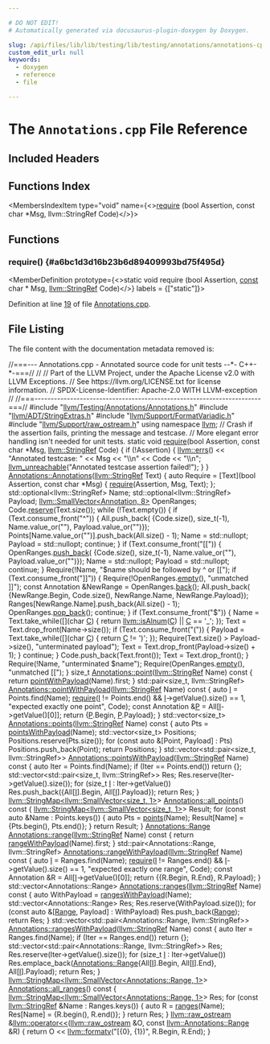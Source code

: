 ```yaml
---

# DO NOT EDIT!
# Automatically generated via docusaurus-plugin-doxygen by Doxygen.

slug: /api/files/lib/lib/testing/lib/testing/annotations/annotations-cpp
custom_edit_url: null
keywords:
  - doxygen
  - reference
  - file

---
```





# The `Annotations.cpp` File Reference

<DoxygenPage pluginConfig={pluginConfig}>



## Included Headers

<IncludesList>
<IncludesListItem
  filePath="llvm/Testing/Annotations/Annotations.h"
  permalink="/docs/api/files/include/include/llvm/include/llvm/testing/include/llvm/testing/annotations/annotations-h"
  isLocal="true" />
<IncludesListItem
  filePath="llvm/ADT/StringExtras.h"
  permalink="/docs/api/files/include/include/llvm/include/llvm/adt/stringextras-h"
  isLocal="true" />
<IncludesListItem
  filePath="llvm/Support/FormatVariadic.h"
  permalink="/docs/api/files/include/include/llvm/include/llvm/support/formatvariadic-h"
  isLocal="true" />
<IncludesListItem
  filePath="llvm/Support/raw_ostream.h"
  permalink="/docs/api/files/include/include/llvm/include/llvm/support/raw-ostream-h"
  isLocal="true" />
</IncludesList>

## Functions Index

<MembersIndex>

<MembersIndexItem
  type="void"
  name={<><a href="#a6bc1d3d16b23b6d89409993bd75f495d">require</a> (bool Assertion, const char &#42;Msg, llvm::StringRef Code)</>}>
</MembersIndexItem>

</MembersIndex>


<SectionDefinition>

## Functions

### require() {#a6bc1d3d16b23b6d89409993bd75f495d}

<MemberDefinition
  prototype={<>static void require (bool Assertion, <a href="/docs/api/files/lib/lib/target/lib/target/aarch64/aarch64promoteconstant-cpp/#a90f8350fecae261c25be85d38b451bff">const</a> char &#42; Msg, <a href="/docs/api/classes/llvm/stringref">llvm::StringRef</a> Code)</>}
  labels = {["static"]}>

Definition at line <a href="#l00019">19</a> of file <a href="/docs/api/files/lib/lib/testing/lib/testing/annotations/annotations-cpp">Annotations.cpp</a>.
</MemberDefinition>

</SectionDefinition>

## File Listing

The file content with the documentation metadata removed is:

<ProgramListing>

<Link id="l00001" /><CodeLine lineNumber="1"><Highlight kind="comment">//===--- Annotations.cpp - Annotated source code for unit tests --&#42;- C++-&#42;-===//</Highlight><Highlight kind="normal"></Highlight></CodeLine>
<Link id="l00002" /><CodeLine lineNumber="2"><Highlight kind="normal"></Highlight><Highlight kind="comment">//</Highlight><Highlight kind="normal"></Highlight></CodeLine>
<Link id="l00003" /><CodeLine lineNumber="3"><Highlight kind="normal"></Highlight><Highlight kind="comment">// Part of the LLVM Project, under the Apache License v2.0 with LLVM Exceptions.</Highlight><Highlight kind="normal"></Highlight></CodeLine>
<Link id="l00004" /><CodeLine lineNumber="4"><Highlight kind="normal"></Highlight><Highlight kind="comment">// See https://llvm.org/LICENSE.txt for license information.</Highlight><Highlight kind="normal"></Highlight></CodeLine>
<Link id="l00005" /><CodeLine lineNumber="5"><Highlight kind="normal"></Highlight><Highlight kind="comment">// SPDX-License-Identifier: Apache-2.0 WITH LLVM-exception</Highlight><Highlight kind="normal"></Highlight></CodeLine>
<Link id="l00006" /><CodeLine lineNumber="6"><Highlight kind="normal"></Highlight><Highlight kind="comment">//</Highlight><Highlight kind="normal"></Highlight></CodeLine>
<Link id="l00007" /><CodeLine lineNumber="7"><Highlight kind="normal"></Highlight><Highlight kind="comment">//===----------------------------------------------------------------------===//</Highlight><Highlight kind="normal"></Highlight></CodeLine>
<Link id="l00008" /><CodeLine lineNumber="8"><Highlight kind="normal"></Highlight></CodeLine>
<Link id="l00009" /><CodeLine lineNumber="9"><Highlight kind="normal"></Highlight><Highlight kind="preprocessor">#include &quot;<a href="/docs/api/files/include/include/llvm/include/llvm/testing/include/llvm/testing/annotations/annotations-h">llvm/Testing/Annotations/Annotations.h</a>&quot;</Highlight><Highlight kind="normal"></Highlight></CodeLine>
<Link id="l00010" /><CodeLine lineNumber="10"><Highlight kind="normal"></Highlight></CodeLine>
<Link id="l00011" /><CodeLine lineNumber="11"><Highlight kind="normal"></Highlight><Highlight kind="preprocessor">#include &quot;<a href="/docs/api/files/include/include/llvm/include/llvm/adt/stringextras-h">llvm/ADT/StringExtras.h</a>&quot;</Highlight><Highlight kind="normal"></Highlight></CodeLine>
<Link id="l00012" /><CodeLine lineNumber="12"><Highlight kind="normal"></Highlight><Highlight kind="preprocessor">#include &quot;<a href="/docs/api/files/include/include/llvm/include/llvm/support/formatvariadic-h">llvm/Support/FormatVariadic.h</a>&quot;</Highlight><Highlight kind="normal"></Highlight></CodeLine>
<Link id="l00013" /><CodeLine lineNumber="13"><Highlight kind="normal"></Highlight><Highlight kind="preprocessor">#include &quot;<a href="/docs/api/files/include/include/llvm/include/llvm/support/raw-ostream-h">llvm/Support/raw&#95;ostream.h</a>&quot;</Highlight><Highlight kind="normal"></Highlight></CodeLine>
<Link id="l00014" /><CodeLine lineNumber="14"><Highlight kind="normal"></Highlight></CodeLine>
<Link id="l00015" /><CodeLine lineNumber="15"><Highlight kind="normal"></Highlight><Highlight kind="keyword">using namespace </Highlight><Highlight kind="normal"><a href="/docs/api/namespaces/llvm">llvm</a>;</Highlight></CodeLine>
<Link id="l00016" /><CodeLine lineNumber="16"><Highlight kind="normal"></Highlight></CodeLine>
<Link id="l00017" /><CodeLine lineNumber="17"><Highlight kind="normal"></Highlight><Highlight kind="comment">// Crash if the assertion fails, printing the message and testcase.</Highlight><Highlight kind="normal"></Highlight></CodeLine>
<Link id="l00018" /><CodeLine lineNumber="18"><Highlight kind="normal"></Highlight><Highlight kind="comment">// More elegant error handling isn&#39;t needed for unit tests.</Highlight><Highlight kind="normal"></Highlight></CodeLine>
<Link id="l00019" /><CodeLine lineNumber="19" lineLink="#a6bc1d3d16b23b6d89409993bd75f495d"><Highlight kind="normal"></Highlight><Highlight kind="keyword">static</Highlight><Highlight kind="normal"> </Highlight><Highlight kind="keywordtype">void</Highlight><Highlight kind="normal"> <a href="#a6bc1d3d16b23b6d89409993bd75f495d">require</a>(</Highlight><Highlight kind="keywordtype">bool</Highlight><Highlight kind="normal"> Assertion, </Highlight><Highlight kind="keyword">const</Highlight><Highlight kind="normal"> </Highlight><Highlight kind="keywordtype">char</Highlight><Highlight kind="normal"> &#42;Msg, <a href="/docs/api/classes/llvm/stringref">llvm::StringRef</a> Code) &#123;</Highlight></CodeLine>
<Link id="l00020" /><CodeLine lineNumber="20"><Highlight kind="normal">  </Highlight><Highlight kind="keywordflow">if</Highlight><Highlight kind="normal"> (!Assertion) &#123;</Highlight></CodeLine>
<Link id="l00021" /><CodeLine lineNumber="21"><Highlight kind="normal">    <a href="/docs/api/namespaces/llvm/#a9a7b5c68c90f85baaedaa854cc5002cc">llvm::errs</a>() &lt;&lt; </Highlight><Highlight kind="stringliteral">&quot;Annotated testcase: &quot;</Highlight><Highlight kind="normal"> &lt;&lt; Msg &lt;&lt; </Highlight><Highlight kind="stringliteral">&quot;\\n&quot;</Highlight><Highlight kind="normal"> &lt;&lt; Code &lt;&lt; </Highlight><Highlight kind="stringliteral">&quot;\\n&quot;</Highlight><Highlight kind="normal">;</Highlight></CodeLine>
<Link id="l00022" /><CodeLine lineNumber="22"><Highlight kind="normal">    <a href="/docs/api/files/include/include/llvm/include/llvm/support/errorhandling-h/#ace243f5c25697a1107cce46626b3dc94">llvm&#95;unreachable</a>(</Highlight><Highlight kind="stringliteral">&quot;Annotated testcase assertion failed!&quot;</Highlight><Highlight kind="normal">);</Highlight></CodeLine>
<Link id="l00023" /><CodeLine lineNumber="23"><Highlight kind="normal">  &#125;</Highlight></CodeLine>
<Link id="l00024" /><CodeLine lineNumber="24"><Highlight kind="normal">&#125;</Highlight></CodeLine>
<Link id="l00025" /><CodeLine lineNumber="25"><Highlight kind="normal"></Highlight></CodeLine>
<Link id="l00026" /><CodeLine lineNumber="26" lineLink="/docs/api/classes/llvm/annotations/#a0ac05d465c3984a3a3fe146902cf3759"><Highlight kind="normal"><a href="/docs/api/classes/llvm/annotations/#a0ac05d465c3984a3a3fe146902cf3759">Annotations::Annotations</a>(<a href="/docs/api/classes/llvm/stringref">llvm::StringRef</a> Text) &#123;</Highlight></CodeLine>
<Link id="l00027" /><CodeLine lineNumber="27"><Highlight kind="normal">  </Highlight><Highlight kind="keyword">auto</Highlight><Highlight kind="normal"> Require = &#91;Text&#93;(</Highlight><Highlight kind="keywordtype">bool</Highlight><Highlight kind="normal"> Assertion, </Highlight><Highlight kind="keyword">const</Highlight><Highlight kind="normal"> </Highlight><Highlight kind="keywordtype">char</Highlight><Highlight kind="normal"> &#42;Msg) &#123;</Highlight></CodeLine>
<Link id="l00028" /><CodeLine lineNumber="28"><Highlight kind="normal">    <a href="#a6bc1d3d16b23b6d89409993bd75f495d">require</a>(Assertion, Msg, Text);</Highlight></CodeLine>
<Link id="l00029" /><CodeLine lineNumber="29"><Highlight kind="normal">  &#125;;</Highlight></CodeLine>
<Link id="l00030" /><CodeLine lineNumber="30"><Highlight kind="normal">  std::optional&lt;llvm::StringRef&gt; Name;</Highlight></CodeLine>
<Link id="l00031" /><CodeLine lineNumber="31"><Highlight kind="normal">  std::optional&lt;llvm::StringRef&gt; Payload;</Highlight></CodeLine>
<Link id="l00032" /><CodeLine lineNumber="32"><Highlight kind="normal">  <a href="/docs/api/classes/llvm/smallvector">llvm::SmallVector&lt;Annotation, 8&gt;</a> OpenRanges;</Highlight></CodeLine>
<Link id="l00033" /><CodeLine lineNumber="33"><Highlight kind="normal"></Highlight></CodeLine>
<Link id="l00034" /><CodeLine lineNumber="34"><Highlight kind="normal">  Code.<a href="/docs/api/classes/llvm/smallvectorimpl/#a499ea32ca1b8d16cedfe01d1e5b08f29">reserve</a>(Text.size());</Highlight></CodeLine>
<Link id="l00035" /><CodeLine lineNumber="35"><Highlight kind="normal">  </Highlight><Highlight kind="keywordflow">while</Highlight><Highlight kind="normal"> (!Text.empty()) &#123;</Highlight></CodeLine>
<Link id="l00036" /><CodeLine lineNumber="36"><Highlight kind="normal">    </Highlight><Highlight kind="keywordflow">if</Highlight><Highlight kind="normal"> (Text.consume&#95;front(</Highlight><Highlight kind="stringliteral">&quot;^&quot;</Highlight><Highlight kind="normal">)) &#123;</Highlight></CodeLine>
<Link id="l00037" /><CodeLine lineNumber="37"><Highlight kind="normal">      All.push&#95;back(</Highlight></CodeLine>
<Link id="l00038" /><CodeLine lineNumber="38"><Highlight kind="normal">          &#123;Code.size(), size&#95;t(-1), Name.value&#95;or(</Highlight><Highlight kind="stringliteral">&quot;&quot;</Highlight><Highlight kind="normal">), Payload.value&#95;or(</Highlight><Highlight kind="stringliteral">&quot;&quot;</Highlight><Highlight kind="normal">)&#125;);</Highlight></CodeLine>
<Link id="l00039" /><CodeLine lineNumber="39"><Highlight kind="normal">      Points&#91;Name.value&#95;or(</Highlight><Highlight kind="stringliteral">&quot;&quot;</Highlight><Highlight kind="normal">)&#93;.push&#95;back(All.size() - 1);</Highlight></CodeLine>
<Link id="l00040" /><CodeLine lineNumber="40"><Highlight kind="normal">      Name = std::nullopt;</Highlight></CodeLine>
<Link id="l00041" /><CodeLine lineNumber="41"><Highlight kind="normal">      Payload = std::nullopt;</Highlight></CodeLine>
<Link id="l00042" /><CodeLine lineNumber="42"><Highlight kind="normal">      </Highlight><Highlight kind="keywordflow">continue</Highlight><Highlight kind="normal">;</Highlight></CodeLine>
<Link id="l00043" /><CodeLine lineNumber="43"><Highlight kind="normal">    &#125;</Highlight></CodeLine>
<Link id="l00044" /><CodeLine lineNumber="44"><Highlight kind="normal">    </Highlight><Highlight kind="keywordflow">if</Highlight><Highlight kind="normal"> (Text.consume&#95;front(</Highlight><Highlight kind="stringliteral">&quot;&#91;&#91;&quot;</Highlight><Highlight kind="normal">)) &#123;</Highlight></CodeLine>
<Link id="l00045" /><CodeLine lineNumber="45"><Highlight kind="normal">      OpenRanges.<a href="/docs/api/classes/llvm/smallvectortemplatebase/#af42bfbc067df27c19ee2fc859df58799">push&#95;back</a>(</Highlight></CodeLine>
<Link id="l00046" /><CodeLine lineNumber="46"><Highlight kind="normal">          &#123;Code.size(), size&#95;t(-1), Name.value&#95;or(</Highlight><Highlight kind="stringliteral">&quot;&quot;</Highlight><Highlight kind="normal">), Payload.value&#95;or(</Highlight><Highlight kind="stringliteral">&quot;&quot;</Highlight><Highlight kind="normal">)&#125;);</Highlight></CodeLine>
<Link id="l00047" /><CodeLine lineNumber="47"><Highlight kind="normal">      Name = std::nullopt;</Highlight></CodeLine>
<Link id="l00048" /><CodeLine lineNumber="48"><Highlight kind="normal">      Payload = std::nullopt;</Highlight></CodeLine>
<Link id="l00049" /><CodeLine lineNumber="49"><Highlight kind="normal">      </Highlight><Highlight kind="keywordflow">continue</Highlight><Highlight kind="normal">;</Highlight></CodeLine>
<Link id="l00050" /><CodeLine lineNumber="50"><Highlight kind="normal">    &#125;</Highlight></CodeLine>
<Link id="l00051" /><CodeLine lineNumber="51"><Highlight kind="normal">    Require(!Name, </Highlight><Highlight kind="stringliteral">&quot;$name should be followed by ^ or &#91;&#91;&quot;</Highlight><Highlight kind="normal">);</Highlight></CodeLine>
<Link id="l00052" /><CodeLine lineNumber="52"><Highlight kind="normal">    </Highlight><Highlight kind="keywordflow">if</Highlight><Highlight kind="normal"> (Text.consume&#95;front(</Highlight><Highlight kind="stringliteral">&quot;&#93;&#93;&quot;</Highlight><Highlight kind="normal">)) &#123;</Highlight></CodeLine>
<Link id="l00053" /><CodeLine lineNumber="53"><Highlight kind="normal">      Require(!OpenRanges.<a href="/docs/api/classes/llvm/smallvectortemplatecommon/#ad9a3c7bc26b130377bbafc170b5f88a2">empty</a>(), </Highlight><Highlight kind="stringliteral">&quot;unmatched &#93;&#93;&quot;</Highlight><Highlight kind="normal">);</Highlight></CodeLine>
<Link id="l00054" /><CodeLine lineNumber="54"><Highlight kind="normal"></Highlight></CodeLine>
<Link id="l00055" /><CodeLine lineNumber="55"><Highlight kind="normal">      </Highlight><Highlight kind="keyword">const</Highlight><Highlight kind="normal"> Annotation &amp;NewRange = OpenRanges.<a href="/docs/api/classes/llvm/smallvectortemplatecommon/#acd9e771a3296c6b24146955754620557">back</a>();</Highlight></CodeLine>
<Link id="l00056" /><CodeLine lineNumber="56"><Highlight kind="normal">      All.push&#95;back(</Highlight></CodeLine>
<Link id="l00057" /><CodeLine lineNumber="57"><Highlight kind="normal">          &#123;NewRange.Begin, Code.size(), NewRange.Name, NewRange.Payload&#125;);</Highlight></CodeLine>
<Link id="l00058" /><CodeLine lineNumber="58"><Highlight kind="normal">      Ranges&#91;NewRange.Name&#93;.push&#95;back(All.size() - 1);</Highlight></CodeLine>
<Link id="l00059" /><CodeLine lineNumber="59"><Highlight kind="normal"></Highlight></CodeLine>
<Link id="l00060" /><CodeLine lineNumber="60"><Highlight kind="normal">      OpenRanges.<a href="/docs/api/classes/llvm/smallvectortemplatebase/#ad97688dfe9cd802e2a0691cbe620218a">pop&#95;back</a>();</Highlight></CodeLine>
<Link id="l00061" /><CodeLine lineNumber="61"><Highlight kind="normal">      </Highlight><Highlight kind="keywordflow">continue</Highlight><Highlight kind="normal">;</Highlight></CodeLine>
<Link id="l00062" /><CodeLine lineNumber="62"><Highlight kind="normal">    &#125;</Highlight></CodeLine>
<Link id="l00063" /><CodeLine lineNumber="63"><Highlight kind="normal">    </Highlight><Highlight kind="keywordflow">if</Highlight><Highlight kind="normal"> (Text.consume&#95;front(</Highlight><Highlight kind="stringliteral">&quot;$&quot;</Highlight><Highlight kind="normal">)) &#123;</Highlight></CodeLine>
<Link id="l00064" /><CodeLine lineNumber="64"><Highlight kind="normal">      Name =</Highlight></CodeLine>
<Link id="l00065" /><CodeLine lineNumber="65"><Highlight kind="normal">          Text.take&#95;while(&#91;&#93;(</Highlight><Highlight kind="keywordtype">char</Highlight><Highlight kind="normal"> <a href="/docs/api/namespaces/llvm/callingconv/#ac6aa1387c4375260e2468eb5a77fdb4cafd841a49aec1539bc88abc8ff9e170fb">C</a>) &#123; </Highlight><Highlight kind="keywordflow">return</Highlight><Highlight kind="normal"> <a href="/docs/api/namespaces/llvm/#a8a0d39a17f2152e31271da7e7491d60e">llvm::isAlnum</a>(<a href="/docs/api/namespaces/llvm/callingconv/#ac6aa1387c4375260e2468eb5a77fdb4cafd841a49aec1539bc88abc8ff9e170fb">C</a>) || <a href="/docs/api/namespaces/llvm/callingconv/#ac6aa1387c4375260e2468eb5a77fdb4cafd841a49aec1539bc88abc8ff9e170fb">C</a> == </Highlight><Highlight kind="charliteral">&#39;&#95;&#39;</Highlight><Highlight kind="normal">; &#125;);</Highlight></CodeLine>
<Link id="l00066" /><CodeLine lineNumber="66"><Highlight kind="normal">      Text = Text.drop&#95;front(Name-&gt;size());</Highlight></CodeLine>
<Link id="l00067" /><CodeLine lineNumber="67"><Highlight kind="normal"></Highlight></CodeLine>
<Link id="l00068" /><CodeLine lineNumber="68"><Highlight kind="normal">      </Highlight><Highlight kind="keywordflow">if</Highlight><Highlight kind="normal"> (Text.consume&#95;front(</Highlight><Highlight kind="stringliteral">&quot;(&quot;</Highlight><Highlight kind="normal">)) &#123;</Highlight></CodeLine>
<Link id="l00069" /><CodeLine lineNumber="69"><Highlight kind="normal">        Payload = Text.take&#95;while(&#91;&#93;(</Highlight><Highlight kind="keywordtype">char</Highlight><Highlight kind="normal"> <a href="/docs/api/namespaces/llvm/callingconv/#ac6aa1387c4375260e2468eb5a77fdb4cafd841a49aec1539bc88abc8ff9e170fb">C</a>) &#123; </Highlight><Highlight kind="keywordflow">return</Highlight><Highlight kind="normal"> <a href="/docs/api/namespaces/llvm/callingconv/#ac6aa1387c4375260e2468eb5a77fdb4cafd841a49aec1539bc88abc8ff9e170fb">C</a> != </Highlight><Highlight kind="charliteral">&#39;)&#39;</Highlight><Highlight kind="normal">; &#125;);</Highlight></CodeLine>
<Link id="l00070" /><CodeLine lineNumber="70"><Highlight kind="normal">        Require(Text.size() &gt; Payload-&gt;size(), </Highlight><Highlight kind="stringliteral">&quot;unterminated payload&quot;</Highlight><Highlight kind="normal">);</Highlight></CodeLine>
<Link id="l00071" /><CodeLine lineNumber="71"><Highlight kind="normal">        Text = Text.drop&#95;front(Payload-&gt;size() + 1);</Highlight></CodeLine>
<Link id="l00072" /><CodeLine lineNumber="72"><Highlight kind="normal">      &#125;</Highlight></CodeLine>
<Link id="l00073" /><CodeLine lineNumber="73"><Highlight kind="normal"></Highlight></CodeLine>
<Link id="l00074" /><CodeLine lineNumber="74"><Highlight kind="normal">      </Highlight><Highlight kind="keywordflow">continue</Highlight><Highlight kind="normal">;</Highlight></CodeLine>
<Link id="l00075" /><CodeLine lineNumber="75"><Highlight kind="normal">    &#125;</Highlight></CodeLine>
<Link id="l00076" /><CodeLine lineNumber="76"><Highlight kind="normal">    Code.push&#95;back(Text.front());</Highlight></CodeLine>
<Link id="l00077" /><CodeLine lineNumber="77"><Highlight kind="normal">    Text = Text.drop&#95;front();</Highlight></CodeLine>
<Link id="l00078" /><CodeLine lineNumber="78"><Highlight kind="normal">  &#125;</Highlight></CodeLine>
<Link id="l00079" /><CodeLine lineNumber="79"><Highlight kind="normal">  Require(!Name, </Highlight><Highlight kind="stringliteral">&quot;unterminated $name&quot;</Highlight><Highlight kind="normal">);</Highlight></CodeLine>
<Link id="l00080" /><CodeLine lineNumber="80"><Highlight kind="normal">  Require(OpenRanges.<a href="/docs/api/classes/llvm/smallvectortemplatecommon/#ad9a3c7bc26b130377bbafc170b5f88a2">empty</a>(), </Highlight><Highlight kind="stringliteral">&quot;unmatched &#91;&#91;&quot;</Highlight><Highlight kind="normal">);</Highlight></CodeLine>
<Link id="l00081" /><CodeLine lineNumber="81"><Highlight kind="normal">&#125;</Highlight></CodeLine>
<Link id="l00082" /><CodeLine lineNumber="82"><Highlight kind="normal"></Highlight></CodeLine>
<Link id="l00083" /><CodeLine lineNumber="83" lineLink="/docs/api/classes/llvm/annotations/#a42b915e89f7fd192619acba583ca3852"><Highlight kind="normal"></Highlight><Highlight kind="keywordtype">size&#95;t</Highlight><Highlight kind="normal"> <a href="/docs/api/classes/llvm/annotations/#a42b915e89f7fd192619acba583ca3852">Annotations::point</a>(<a href="/docs/api/classes/llvm/stringref">llvm::StringRef</a> Name)</Highlight><Highlight kind="keyword"> const </Highlight><Highlight kind="normal">&#123;</Highlight></CodeLine>
<Link id="l00084" /><CodeLine lineNumber="84"><Highlight kind="normal">  </Highlight><Highlight kind="keywordflow">return</Highlight><Highlight kind="normal"> <a href="/docs/api/classes/llvm/annotations/#a485a64dfa1a7552e15848e40cf73e9ab">pointWithPayload</a>(Name).first;</Highlight></CodeLine>
<Link id="l00085" /><CodeLine lineNumber="85"><Highlight kind="normal">&#125;</Highlight></CodeLine>
<Link id="l00086" /><CodeLine lineNumber="86"><Highlight kind="normal"></Highlight></CodeLine>
<Link id="l00087" /><CodeLine lineNumber="87"><Highlight kind="normal">std::pair&lt;size&#95;t, llvm::StringRef&gt;</Highlight></CodeLine>
<Link id="l00088" /><CodeLine lineNumber="88" lineLink="/docs/api/classes/llvm/annotations/#a485a64dfa1a7552e15848e40cf73e9ab"><Highlight kind="normal"><a href="/docs/api/classes/llvm/annotations/#a485a64dfa1a7552e15848e40cf73e9ab">Annotations::pointWithPayload</a>(<a href="/docs/api/classes/llvm/stringref">llvm::StringRef</a> Name)</Highlight><Highlight kind="keyword"> const </Highlight><Highlight kind="normal">&#123;</Highlight></CodeLine>
<Link id="l00089" /><CodeLine lineNumber="89"><Highlight kind="normal">  </Highlight><Highlight kind="keyword">auto</Highlight><Highlight kind="normal"> <a href="/docs/api/files/lib/lib/support/md5-cpp/#ac0eafdc9ee161b71e7af98af736952fd">I</a> = Points.find(Name);</Highlight></CodeLine>
<Link id="l00090" /><CodeLine lineNumber="90"><Highlight kind="normal">  <a href="#a6bc1d3d16b23b6d89409993bd75f495d">require</a>(<a href="/docs/api/files/lib/lib/support/md5-cpp/#ac0eafdc9ee161b71e7af98af736952fd">I</a> != Points.end() &amp;&amp; <a href="/docs/api/files/lib/lib/support/md5-cpp/#ac0eafdc9ee161b71e7af98af736952fd">I</a>-&gt;getValue().size() == 1,</Highlight></CodeLine>
<Link id="l00091" /><CodeLine lineNumber="91"><Highlight kind="normal">          </Highlight><Highlight kind="stringliteral">&quot;expected exactly one point&quot;</Highlight><Highlight kind="normal">, Code);</Highlight></CodeLine>
<Link id="l00092" /><CodeLine lineNumber="92"><Highlight kind="normal">  </Highlight><Highlight kind="keyword">const</Highlight><Highlight kind="normal"> Annotation &amp;<a href="/docs/api/files/lib/lib/option/option-cpp/#a04665169063c8ca1f2ea96c27fc7c2b2">P</a> = All&#91;<a href="/docs/api/files/lib/lib/support/md5-cpp/#ac0eafdc9ee161b71e7af98af736952fd">I</a>-&gt;getValue()&#91;0&#93;&#93;;</Highlight></CodeLine>
<Link id="l00093" /><CodeLine lineNumber="93"><Highlight kind="normal">  </Highlight><Highlight kind="keywordflow">return</Highlight><Highlight kind="normal"> &#123;<a href="/docs/api/files/lib/lib/option/option-cpp/#a04665169063c8ca1f2ea96c27fc7c2b2">P</a>.Begin, <a href="/docs/api/files/lib/lib/option/option-cpp/#a04665169063c8ca1f2ea96c27fc7c2b2">P</a>.Payload&#125;;</Highlight></CodeLine>
<Link id="l00094" /><CodeLine lineNumber="94"><Highlight kind="normal">&#125;</Highlight></CodeLine>
<Link id="l00095" /><CodeLine lineNumber="95"><Highlight kind="normal"></Highlight></CodeLine>
<Link id="l00096" /><CodeLine lineNumber="96" lineLink="/docs/api/classes/llvm/annotations/#ab1335a2c7dcf591c0105a3cfca7f175a"><Highlight kind="normal">std::vector&lt;size&#95;t&gt; <a href="/docs/api/classes/llvm/annotations/#ab1335a2c7dcf591c0105a3cfca7f175a">Annotations::points</a>(<a href="/docs/api/classes/llvm/stringref">llvm::StringRef</a> Name)</Highlight><Highlight kind="keyword"> const </Highlight><Highlight kind="normal">&#123;</Highlight></CodeLine>
<Link id="l00097" /><CodeLine lineNumber="97"><Highlight kind="normal">  </Highlight><Highlight kind="keyword">auto</Highlight><Highlight kind="normal"> Pts = <a href="/docs/api/classes/llvm/annotations/#a0ea3e0653753ce329def33d16faaf4d8">pointsWithPayload</a>(Name);</Highlight></CodeLine>
<Link id="l00098" /><CodeLine lineNumber="98"><Highlight kind="normal">  std::vector&lt;size&#95;t&gt; Positions;</Highlight></CodeLine>
<Link id="l00099" /><CodeLine lineNumber="99"><Highlight kind="normal">  Positions.reserve(Pts.size());</Highlight></CodeLine>
<Link id="l00100" /><CodeLine lineNumber="100"><Highlight kind="normal">  </Highlight><Highlight kind="keywordflow">for</Highlight><Highlight kind="normal"> (</Highlight><Highlight kind="keyword">const</Highlight><Highlight kind="normal"> </Highlight><Highlight kind="keyword">auto</Highlight><Highlight kind="normal"> &amp;&#91;Point, Payload&#93; : Pts)</Highlight></CodeLine>
<Link id="l00101" /><CodeLine lineNumber="101"><Highlight kind="normal">    Positions.push&#95;back(Point);</Highlight></CodeLine>
<Link id="l00102" /><CodeLine lineNumber="102"><Highlight kind="normal">  </Highlight><Highlight kind="keywordflow">return</Highlight><Highlight kind="normal"> Positions;</Highlight></CodeLine>
<Link id="l00103" /><CodeLine lineNumber="103"><Highlight kind="normal">&#125;</Highlight></CodeLine>
<Link id="l00104" /><CodeLine lineNumber="104"><Highlight kind="normal"></Highlight></CodeLine>
<Link id="l00105" /><CodeLine lineNumber="105"><Highlight kind="normal">std::vector&lt;std::pair&lt;size&#95;t, llvm::StringRef&gt;&gt;</Highlight></CodeLine>
<Link id="l00106" /><CodeLine lineNumber="106" lineLink="/docs/api/classes/llvm/annotations/#a0ea3e0653753ce329def33d16faaf4d8"><Highlight kind="normal"><a href="/docs/api/classes/llvm/annotations/#a0ea3e0653753ce329def33d16faaf4d8">Annotations::pointsWithPayload</a>(<a href="/docs/api/classes/llvm/stringref">llvm::StringRef</a> Name)</Highlight><Highlight kind="keyword"> const </Highlight><Highlight kind="normal">&#123;</Highlight></CodeLine>
<Link id="l00107" /><CodeLine lineNumber="107"><Highlight kind="normal">  </Highlight><Highlight kind="keyword">auto</Highlight><Highlight kind="normal"> Iter = Points.find(Name);</Highlight></CodeLine>
<Link id="l00108" /><CodeLine lineNumber="108"><Highlight kind="normal">  </Highlight><Highlight kind="keywordflow">if</Highlight><Highlight kind="normal"> (Iter == Points.end())</Highlight></CodeLine>
<Link id="l00109" /><CodeLine lineNumber="109"><Highlight kind="normal">    </Highlight><Highlight kind="keywordflow">return</Highlight><Highlight kind="normal"> &#123;&#125;;</Highlight></CodeLine>
<Link id="l00110" /><CodeLine lineNumber="110"><Highlight kind="normal"></Highlight></CodeLine>
<Link id="l00111" /><CodeLine lineNumber="111"><Highlight kind="normal">  std::vector&lt;std::pair&lt;size&#95;t, llvm::StringRef&gt;&gt; Res;</Highlight></CodeLine>
<Link id="l00112" /><CodeLine lineNumber="112"><Highlight kind="normal">  Res.reserve(Iter-&gt;getValue().size());</Highlight></CodeLine>
<Link id="l00113" /><CodeLine lineNumber="113"><Highlight kind="normal">  </Highlight><Highlight kind="keywordflow">for</Highlight><Highlight kind="normal"> (</Highlight><Highlight kind="keywordtype">size&#95;t</Highlight><Highlight kind="normal"> <a href="/docs/api/files/lib/lib/support/md5-cpp/#ac0eafdc9ee161b71e7af98af736952fd">I</a> : Iter-&gt;getValue())</Highlight></CodeLine>
<Link id="l00114" /><CodeLine lineNumber="114"><Highlight kind="normal">    Res.push&#95;back(&#123;All&#91;<a href="/docs/api/files/lib/lib/support/md5-cpp/#ac0eafdc9ee161b71e7af98af736952fd">I</a>&#93;.Begin, All&#91;<a href="/docs/api/files/lib/lib/support/md5-cpp/#ac0eafdc9ee161b71e7af98af736952fd">I</a>&#93;.Payload&#125;);</Highlight></CodeLine>
<Link id="l00115" /><CodeLine lineNumber="115"><Highlight kind="normal"></Highlight></CodeLine>
<Link id="l00116" /><CodeLine lineNumber="116"><Highlight kind="normal">  </Highlight><Highlight kind="keywordflow">return</Highlight><Highlight kind="normal"> Res;</Highlight></CodeLine>
<Link id="l00117" /><CodeLine lineNumber="117"><Highlight kind="normal">&#125;</Highlight></CodeLine>
<Link id="l00118" /><CodeLine lineNumber="118"><Highlight kind="normal"></Highlight></CodeLine>
<Link id="l00119" /><CodeLine lineNumber="119" lineLink="/docs/api/classes/llvm/annotations/#a590f64db035dd168d54db413db5c8d4d"><Highlight kind="normal"><a href="/docs/api/classes/llvm/stringmap">llvm::StringMap&lt;llvm::SmallVector&lt;size&#95;t, 1&gt;</a>&gt; <a href="/docs/api/classes/llvm/annotations/#a590f64db035dd168d54db413db5c8d4d">Annotations::all&#95;points</a>()</Highlight><Highlight kind="keyword"> const </Highlight><Highlight kind="normal">&#123;</Highlight></CodeLine>
<Link id="l00120" /><CodeLine lineNumber="120"><Highlight kind="normal">  <a href="/docs/api/classes/llvm/stringmap">llvm::StringMap&lt;llvm::SmallVector&lt;size&#95;t, 1&gt;</a>&gt; Result;</Highlight></CodeLine>
<Link id="l00121" /><CodeLine lineNumber="121"><Highlight kind="normal">  </Highlight><Highlight kind="keywordflow">for</Highlight><Highlight kind="normal"> (</Highlight><Highlight kind="keyword">const</Highlight><Highlight kind="normal"> </Highlight><Highlight kind="keyword">auto</Highlight><Highlight kind="normal"> &amp;Name : Points.keys()) &#123;</Highlight></CodeLine>
<Link id="l00122" /><CodeLine lineNumber="122"><Highlight kind="normal">    </Highlight><Highlight kind="keyword">auto</Highlight><Highlight kind="normal"> Pts = <a href="/docs/api/classes/llvm/annotations/#ab1335a2c7dcf591c0105a3cfca7f175a">points</a>(Name);</Highlight></CodeLine>
<Link id="l00123" /><CodeLine lineNumber="123"><Highlight kind="normal">    Result&#91;Name&#93; = &#123;Pts.begin(), Pts.end()&#125;;</Highlight></CodeLine>
<Link id="l00124" /><CodeLine lineNumber="124"><Highlight kind="normal">  &#125;</Highlight></CodeLine>
<Link id="l00125" /><CodeLine lineNumber="125"><Highlight kind="normal">  </Highlight><Highlight kind="keywordflow">return</Highlight><Highlight kind="normal"> Result;</Highlight></CodeLine>
<Link id="l00126" /><CodeLine lineNumber="126"><Highlight kind="normal">&#125;</Highlight></CodeLine>
<Link id="l00127" /><CodeLine lineNumber="127"><Highlight kind="normal"></Highlight></CodeLine>
<Link id="l00128" /><CodeLine lineNumber="128" lineLink="/docs/api/classes/llvm/annotations/#a166ba4b3d7ad48c9d15b73f375d258f9"><Highlight kind="normal"><a href="/docs/api/structs/llvm/annotations/range">Annotations::Range</a> <a href="/docs/api/classes/llvm/annotations/#a166ba4b3d7ad48c9d15b73f375d258f9">Annotations::range</a>(<a href="/docs/api/classes/llvm/stringref">llvm::StringRef</a> Name)</Highlight><Highlight kind="keyword"> const </Highlight><Highlight kind="normal">&#123;</Highlight></CodeLine>
<Link id="l00129" /><CodeLine lineNumber="129"><Highlight kind="normal">  </Highlight><Highlight kind="keywordflow">return</Highlight><Highlight kind="normal"> <a href="/docs/api/classes/llvm/annotations/#a8c95845d9f1a25591c241754c276c6b1">rangeWithPayload</a>(Name).first;</Highlight></CodeLine>
<Link id="l00130" /><CodeLine lineNumber="130"><Highlight kind="normal">&#125;</Highlight></CodeLine>
<Link id="l00131" /><CodeLine lineNumber="131"><Highlight kind="normal"></Highlight></CodeLine>
<Link id="l00132" /><CodeLine lineNumber="132"><Highlight kind="normal">std::pair&lt;Annotations::Range, llvm::StringRef&gt;</Highlight></CodeLine>
<Link id="l00133" /><CodeLine lineNumber="133" lineLink="/docs/api/classes/llvm/annotations/#a8c95845d9f1a25591c241754c276c6b1"><Highlight kind="normal"><a href="/docs/api/classes/llvm/annotations/#a8c95845d9f1a25591c241754c276c6b1">Annotations::rangeWithPayload</a>(<a href="/docs/api/classes/llvm/stringref">llvm::StringRef</a> Name)</Highlight><Highlight kind="keyword"> const </Highlight><Highlight kind="normal">&#123;</Highlight></CodeLine>
<Link id="l00134" /><CodeLine lineNumber="134"><Highlight kind="normal">  </Highlight><Highlight kind="keyword">auto</Highlight><Highlight kind="normal"> <a href="/docs/api/files/lib/lib/support/md5-cpp/#ac0eafdc9ee161b71e7af98af736952fd">I</a> = Ranges.find(Name);</Highlight></CodeLine>
<Link id="l00135" /><CodeLine lineNumber="135"><Highlight kind="normal">  <a href="#a6bc1d3d16b23b6d89409993bd75f495d">require</a>(<a href="/docs/api/files/lib/lib/support/md5-cpp/#ac0eafdc9ee161b71e7af98af736952fd">I</a> != Ranges.end() &amp;&amp; <a href="/docs/api/files/lib/lib/support/md5-cpp/#ac0eafdc9ee161b71e7af98af736952fd">I</a>-&gt;getValue().size() == 1,</Highlight></CodeLine>
<Link id="l00136" /><CodeLine lineNumber="136"><Highlight kind="normal">          </Highlight><Highlight kind="stringliteral">&quot;expected exactly one range&quot;</Highlight><Highlight kind="normal">, Code);</Highlight></CodeLine>
<Link id="l00137" /><CodeLine lineNumber="137"><Highlight kind="normal">  </Highlight><Highlight kind="keyword">const</Highlight><Highlight kind="normal"> Annotation &amp;R = All&#91;<a href="/docs/api/files/lib/lib/support/md5-cpp/#ac0eafdc9ee161b71e7af98af736952fd">I</a>-&gt;getValue()&#91;0&#93;&#93;;</Highlight></CodeLine>
<Link id="l00138" /><CodeLine lineNumber="138"><Highlight kind="normal">  </Highlight><Highlight kind="keywordflow">return</Highlight><Highlight kind="normal"> &#123;&#123;R.Begin, R.End&#125;, R.Payload&#125;;</Highlight></CodeLine>
<Link id="l00139" /><CodeLine lineNumber="139"><Highlight kind="normal">&#125;</Highlight></CodeLine>
<Link id="l00140" /><CodeLine lineNumber="140"><Highlight kind="normal"></Highlight></CodeLine>
<Link id="l00141" /><CodeLine lineNumber="141"><Highlight kind="normal">std::vector&lt;Annotations::Range&gt;</Highlight></CodeLine>
<Link id="l00142" /><CodeLine lineNumber="142" lineLink="/docs/api/classes/llvm/annotations/#a8d08fb0ae76344ab542c85fbffc171a2"><Highlight kind="normal"><a href="/docs/api/classes/llvm/annotations/#a8d08fb0ae76344ab542c85fbffc171a2">Annotations::ranges</a>(<a href="/docs/api/classes/llvm/stringref">llvm::StringRef</a> Name)</Highlight><Highlight kind="keyword"> const </Highlight><Highlight kind="normal">&#123;</Highlight></CodeLine>
<Link id="l00143" /><CodeLine lineNumber="143"><Highlight kind="normal">  </Highlight><Highlight kind="keyword">auto</Highlight><Highlight kind="normal"> WithPayload = <a href="/docs/api/classes/llvm/annotations/#a9a2018d860f9aaf21ad7e92def28aba9">rangesWithPayload</a>(Name);</Highlight></CodeLine>
<Link id="l00144" /><CodeLine lineNumber="144"><Highlight kind="normal">  std::vector&lt;Annotations::Range&gt; Res;</Highlight></CodeLine>
<Link id="l00145" /><CodeLine lineNumber="145"><Highlight kind="normal">  Res.reserve(WithPayload.size());</Highlight></CodeLine>
<Link id="l00146" /><CodeLine lineNumber="146"><Highlight kind="normal">  </Highlight><Highlight kind="keywordflow">for</Highlight><Highlight kind="normal"> (</Highlight><Highlight kind="keyword">const</Highlight><Highlight kind="normal"> </Highlight><Highlight kind="keyword">auto</Highlight><Highlight kind="normal"> &amp;&#91;<a href="/docs/api/structs/llvm/annotations/range">Range</a>, Payload&#93; : WithPayload)</Highlight></CodeLine>
<Link id="l00147" /><CodeLine lineNumber="147"><Highlight kind="normal">    Res.push&#95;back(<a href="/docs/api/structs/llvm/annotations/range">Range</a>);</Highlight></CodeLine>
<Link id="l00148" /><CodeLine lineNumber="148"><Highlight kind="normal">  </Highlight><Highlight kind="keywordflow">return</Highlight><Highlight kind="normal"> Res;</Highlight></CodeLine>
<Link id="l00149" /><CodeLine lineNumber="149"><Highlight kind="normal">&#125;</Highlight></CodeLine>
<Link id="l00150" /><CodeLine lineNumber="150"><Highlight kind="normal">std::vector&lt;std::pair&lt;Annotations::Range, llvm::StringRef&gt;&gt;</Highlight></CodeLine>
<Link id="l00151" /><CodeLine lineNumber="151" lineLink="/docs/api/classes/llvm/annotations/#a9a2018d860f9aaf21ad7e92def28aba9"><Highlight kind="normal"><a href="/docs/api/classes/llvm/annotations/#a9a2018d860f9aaf21ad7e92def28aba9">Annotations::rangesWithPayload</a>(<a href="/docs/api/classes/llvm/stringref">llvm::StringRef</a> Name)</Highlight><Highlight kind="keyword"> const </Highlight><Highlight kind="normal">&#123;</Highlight></CodeLine>
<Link id="l00152" /><CodeLine lineNumber="152"><Highlight kind="normal">  </Highlight><Highlight kind="keyword">auto</Highlight><Highlight kind="normal"> Iter = Ranges.find(Name);</Highlight></CodeLine>
<Link id="l00153" /><CodeLine lineNumber="153"><Highlight kind="normal">  </Highlight><Highlight kind="keywordflow">if</Highlight><Highlight kind="normal"> (Iter == Ranges.end())</Highlight></CodeLine>
<Link id="l00154" /><CodeLine lineNumber="154"><Highlight kind="normal">    </Highlight><Highlight kind="keywordflow">return</Highlight><Highlight kind="normal"> &#123;&#125;;</Highlight></CodeLine>
<Link id="l00155" /><CodeLine lineNumber="155"><Highlight kind="normal"></Highlight></CodeLine>
<Link id="l00156" /><CodeLine lineNumber="156"><Highlight kind="normal">  std::vector&lt;std::pair&lt;Annotations::Range, llvm::StringRef&gt;&gt; Res;</Highlight></CodeLine>
<Link id="l00157" /><CodeLine lineNumber="157"><Highlight kind="normal">  Res.reserve(Iter-&gt;getValue().size());</Highlight></CodeLine>
<Link id="l00158" /><CodeLine lineNumber="158"><Highlight kind="normal">  </Highlight><Highlight kind="keywordflow">for</Highlight><Highlight kind="normal"> (</Highlight><Highlight kind="keywordtype">size&#95;t</Highlight><Highlight kind="normal"> <a href="/docs/api/files/lib/lib/support/md5-cpp/#ac0eafdc9ee161b71e7af98af736952fd">I</a> : Iter-&gt;getValue())</Highlight></CodeLine>
<Link id="l00159" /><CodeLine lineNumber="159"><Highlight kind="normal">    Res.emplace&#95;back(<a href="/docs/api/structs/llvm/annotations/range">Annotations::Range</a>&#123;All&#91;<a href="/docs/api/files/lib/lib/support/md5-cpp/#ac0eafdc9ee161b71e7af98af736952fd">I</a>&#93;.Begin, All&#91;<a href="/docs/api/files/lib/lib/support/md5-cpp/#ac0eafdc9ee161b71e7af98af736952fd">I</a>&#93;.End&#125;,</Highlight></CodeLine>
<Link id="l00160" /><CodeLine lineNumber="160"><Highlight kind="normal">                     All&#91;<a href="/docs/api/files/lib/lib/support/md5-cpp/#ac0eafdc9ee161b71e7af98af736952fd">I</a>&#93;.Payload);</Highlight></CodeLine>
<Link id="l00161" /><CodeLine lineNumber="161"><Highlight kind="normal"></Highlight></CodeLine>
<Link id="l00162" /><CodeLine lineNumber="162"><Highlight kind="normal">  </Highlight><Highlight kind="keywordflow">return</Highlight><Highlight kind="normal"> Res;</Highlight></CodeLine>
<Link id="l00163" /><CodeLine lineNumber="163"><Highlight kind="normal">&#125;</Highlight></CodeLine>
<Link id="l00164" /><CodeLine lineNumber="164"><Highlight kind="normal"></Highlight></CodeLine>
<Link id="l00165" /><CodeLine lineNumber="165"><Highlight kind="normal"><a href="/docs/api/classes/llvm/stringmap">llvm::StringMap&lt;llvm::SmallVector&lt;Annotations::Range, 1&gt;</a>&gt;</Highlight></CodeLine>
<Link id="l00166" /><CodeLine lineNumber="166" lineLink="/docs/api/classes/llvm/annotations/#a9dade19ba5252869f09cd1fa3d4a84fa"><Highlight kind="normal"><a href="/docs/api/classes/llvm/annotations/#a9dade19ba5252869f09cd1fa3d4a84fa">Annotations::all&#95;ranges</a>()</Highlight><Highlight kind="keyword"> const </Highlight><Highlight kind="normal">&#123;</Highlight></CodeLine>
<Link id="l00167" /><CodeLine lineNumber="167"><Highlight kind="normal">  <a href="/docs/api/classes/llvm/stringmap">llvm::StringMap&lt;llvm::SmallVector&lt;Annotations::Range, 1&gt;</a>&gt; Res;</Highlight></CodeLine>
<Link id="l00168" /><CodeLine lineNumber="168"><Highlight kind="normal">  </Highlight><Highlight kind="keywordflow">for</Highlight><Highlight kind="normal"> (</Highlight><Highlight kind="keyword">const</Highlight><Highlight kind="normal"> <a href="/docs/api/classes/llvm/stringref">llvm::StringRef</a> &amp;Name : Ranges.keys()) &#123;</Highlight></CodeLine>
<Link id="l00169" /><CodeLine lineNumber="169"><Highlight kind="normal">    </Highlight><Highlight kind="keyword">auto</Highlight><Highlight kind="normal"> R = <a href="/docs/api/classes/llvm/annotations/#a8d08fb0ae76344ab542c85fbffc171a2">ranges</a>(Name);</Highlight></CodeLine>
<Link id="l00170" /><CodeLine lineNumber="170"><Highlight kind="normal">    Res&#91;Name&#93; = &#123;R.begin(), R.end()&#125;;</Highlight></CodeLine>
<Link id="l00171" /><CodeLine lineNumber="171"><Highlight kind="normal">  &#125;</Highlight></CodeLine>
<Link id="l00172" /><CodeLine lineNumber="172"><Highlight kind="normal">  </Highlight><Highlight kind="keywordflow">return</Highlight><Highlight kind="normal"> Res;</Highlight></CodeLine>
<Link id="l00173" /><CodeLine lineNumber="173"><Highlight kind="normal">&#125;</Highlight></CodeLine>
<Link id="l00174" /><CodeLine lineNumber="174"><Highlight kind="normal"></Highlight></CodeLine>
<Link id="l00175" /><CodeLine lineNumber="175" lineLink="/docs/api/namespaces/llvm/#a8bca59f5f5211913a02cd4fd19acb633"><Highlight kind="normal"><a href="/docs/api/classes/llvm/raw-ostream">llvm::raw&#95;ostream</a> &amp;<a href="/docs/api/namespaces/llvm/#ab89f1db02887aa569176f0e29622eb47">llvm::operator&lt;&lt;</a>(<a href="/docs/api/classes/llvm/raw-ostream">llvm::raw&#95;ostream</a> &amp;O,</Highlight></CodeLine>
<Link id="l00176" /><CodeLine lineNumber="176"><Highlight kind="normal">                                    </Highlight><Highlight kind="keyword">const</Highlight><Highlight kind="normal"> <a href="/docs/api/structs/llvm/annotations/range">llvm::Annotations::Range</a> &amp;R) &#123;</Highlight></CodeLine>
<Link id="l00177" /><CodeLine lineNumber="177"><Highlight kind="normal">  </Highlight><Highlight kind="keywordflow">return</Highlight><Highlight kind="normal"> O &lt;&lt; <a href="/docs/api/namespaces/llvm/#a653cce37b80c03eebe7a00520a8eabb6">llvm::formatv</a>(</Highlight><Highlight kind="stringliteral">&quot;&#91;&#123;0&#125;, &#123;1&#125;)&quot;</Highlight><Highlight kind="normal">, R.Begin, R.End);</Highlight></CodeLine>
<Link id="l00178" /><CodeLine lineNumber="178"><Highlight kind="normal">&#125;</Highlight></CodeLine>

</ProgramListing>


</DoxygenPage>
